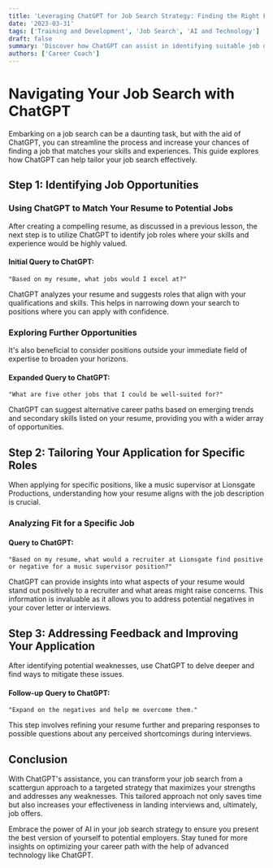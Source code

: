```yaml
---
title: 'Leveraging ChatGPT for Job Search Strategy: Finding the Right Fit'
date: '2023-03-31'
tags: ['Training and Development', 'Job Search', 'AI and Technology']
draft: false
summary: 'Discover how ChatGPT can assist in identifying suitable job opportunities based on your resume and provide insights into potential positives and negatives as perceived by recruiters.'
authors: ['Career Coach']
---
```


# Navigating Your Job Search with ChatGPT

Embarking on a job search can be a daunting task, but with the aid of ChatGPT, you can streamline the process and increase your chances of finding a job that matches your skills and experiences. This guide explores how ChatGPT can help tailor your job search effectively.

## Step 1: Identifying Job Opportunities

### Using ChatGPT to Match Your Resume to Potential Jobs

After creating a compelling resume, as discussed in a previous lesson, the next step is to utilize ChatGPT to identify job roles where your skills and experience would be highly valued.

#### Initial Query to ChatGPT:

```plainText
"Based on my resume, what jobs would I excel at?"
```

ChatGPT analyzes your resume and suggests roles that align with your qualifications and skills. This helps in narrowing down your search to positions where you can apply with confidence.

### Exploring Further Opportunities

It's also beneficial to consider positions outside your immediate field of expertise to broaden your horizons.

#### Expanded Query to ChatGPT:

```plainText
"What are five other jobs that I could be well-suited for?"
```

ChatGPT can suggest alternative career paths based on emerging trends and secondary skills listed on your resume, providing you with a wider array of opportunities.

## Step 2: Tailoring Your Application for Specific Roles

When applying for specific positions, like a music supervisor at Lionsgate Productions, understanding how your resume aligns with the job description is crucial.

### Analyzing Fit for a Specific Job

#### Query to ChatGPT:

```plainText
"Based on my resume, what would a recruiter at Lionsgate find positive or negative for a music supervisor position?"
```

ChatGPT can provide insights into what aspects of your resume would stand out positively to a recruiter and what areas might raise concerns. This information is invaluable as it allows you to address potential negatives in your cover letter or interviews.

## Step 3: Addressing Feedback and Improving Your Application

After identifying potential weaknesses, use ChatGPT to delve deeper and find ways to mitigate these issues.

#### Follow-up Query to ChatGPT:

```plainText
"Expand on the negatives and help me overcome them."
```

This step involves refining your resume further and preparing responses to possible questions about any perceived shortcomings during interviews.

## Conclusion

With ChatGPT's assistance, you can transform your job search from a scattergun approach to a targeted strategy that maximizes your strengths and addresses any weaknesses. This tailored approach not only saves time but also increases your effectiveness in landing interviews and, ultimately, job offers.

Embrace the power of AI in your job search strategy to ensure you present the best version of yourself to potential employers. Stay tuned for more insights on optimizing your career path with the help of advanced technology like ChatGPT.
